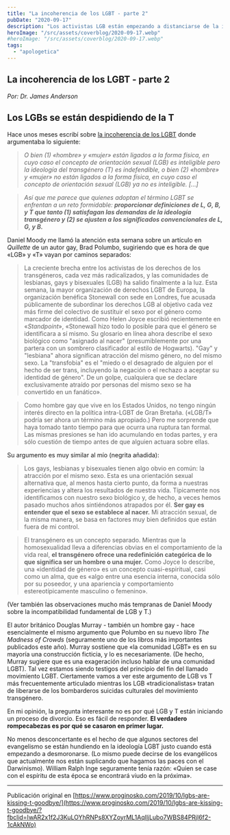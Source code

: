 ```yaml
---
title: "La incoherencia de los LGBT - parte 2"
pubDate: "2020-09-17"
description: "Los activistas LGB están empezando a distanciarse de la ideología transgénero por la creciente brecha entre ambos movimientos. Mientras que la homosexualidad se basa en la atracción al mismo sexo biológico, lo transgénero redefine el significado de hombre y mujer. Esta tensión muestra que la alianza LGBT siempre fue forzada. "
heroImage: "/src/assets/coverblog/2020-09-17.webp"
#heroImage: "/src/assets/coverblog/2020-09-17.webp"
tags:
  - "apologetica"
---
```


## La incoherencia de los LGBT - parte 2

<cite class="author">Por: Dr. James Anderson </cite>

## Los LGBs se están despidiendo de la T

Hace unos meses escribí sobre [la incoherencia de los LGBT](https://presuposicionalismo.com/la-incoherencia-de-los-lgbt/) donde argumentaba lo siguiente:

> _O bien (1) «hombre» y «mujer» están ligados a la forma física, en cuyo caso el concepto de orientación sexual (LGB) es inteligible pero la ideología del transgénero (T) es indefendible, o bien (2) «hombre» y «mujer» no están ligados a la forma física, en cuyo caso el concepto de orientación sexual (LGB) ya no es inteligible. \[…\]_

> _Así que me parece que quienes adoptan el término LGBT se enfrentan a un reto formidable: **proporcionar definiciones de L, G, B, y T que tanto (1) satisfagan las demandas de la ideología transgénero y (2) se ajusten a los significados convencionales de L, G, y B.**_

Daniel Moody me llamó la atención esta semana sobre un artículo en _Quillette_ de un autor gay, Brad Polumbo, sugiriendo que es hora de que «LGB» y «T» vayan por caminos separados:

> La creciente brecha entre los activistas de los derechos de los transgéneros, cada vez más radicalizados, y las comunidades de lesbianas, gays y bisexuales (LGB) ha salido finalmente a la luz. Esta semana, la mayor organización de derechos LGBT de Europa, la organización benéfica Stonewall con sede en Londres, fue acusada públicamente de subordinar los derechos LGB al objetivo cada vez más firme del colectivo de sustituir el sexo por el género como marcador de identidad. Como Helen Joyce escribió recientemente en «_Standpoint_», «Stonewall hizo todo lo posible para que el género se identificara a sí mismo. Su glosario en línea ahora describe el sexo biológico como "asignado al nacer" (presumiblemente por una partera con un sombrero clasificador al estilo de Hogwarts). "Gay" y "lesbiana" ahora significan atracción del mismo género, no del mismo sexo. La "transfobia" es el "miedo o el desagrado de alguien por el hecho de ser trans, incluyendo la negación o el rechazo a aceptar su identidad de género". De un golpe, cualquiera que se declare exclusivamente atraído por personas del mismo sexo se ha convertido en un fanático».

> Como hombre gay que vive en los Estados Unidos, no tengo ningún interés directo en la política intra-LGBT de Gran Bretaña. («LGB/T» podría ser ahora un término más apropiado.) Pero me sorprende que haya tomado tanto tiempo para que ocurra una ruptura tan formal. Las mismas presiones se han ido acumulando en todas partes, y era sólo cuestión de tiempo antes de que alguien actuara sobre ellas.

Su argumento es muy similar al mío (negrita añadida):

> Los gays, lesbianas y bisexuales tienen algo obvio en común: la atracción por el mismo sexo. Esta es una orientación sexual alternativa que, al menos hasta cierto punto, da forma a nuestras experiencias y altera los resultados de nuestra vida. Típicamente nos identificamos con nuestro sexo biológico y, de hecho, a veces hemos pasado muchos años sintiéndonos atrapados por él. **Ser gay es entender que el sexo se establece al nacer.** Mi atracción sexual, de la misma manera, se basa en factores muy bien definidos que están fuera de mi control.

> El transgénero es un concepto separado. Mientras que la homosexualidad lleva a diferencias obvias en el comportamiento de la vida real, **el transgénero ofrece una redefinición categórica de lo que significa ser un hombre o una mujer.** Como Joyce lo describe, una «identidad de género» es un concepto cuasi-espiritual, casi como un alma, que es «algo entre una esencia interna, conocida sólo por su poseedor, y una apariencia y comportamiento estereotípicamente masculino o femenino».

(Ver también las observaciones mucho más tempranas de Daniel Moody sobre la incompatibilidad fundamental de LGB y T.)

El autor británico Douglas Murray - también un hombre gay - hace esencialmente el mismo argumento que Polumbo en su nuevo libro _The Madness of Crowds_ (seguramente uno de los libros más importantes publicados este año). Murray sostiene que «la comunidad LGBT» es en su mayoría una construcción ficticia, y lo es necesariamente. (De hecho, Murray sugiere que es una exageración incluso hablar de una comunidad LGBT). Tal vez estamos siendo testigos del principio del fin del llamado movimiento LGBT. Ciertamente vamos a ver este argumento de LGB vs T más frecuentemente articulado mientras los LGB «tradicionalistas» tratan de liberarse de los bombarderos suicidas culturales del movimiento transgénero.

En mi opinión, la pregunta interesante no es por qué LGB y T están iniciando un proceso de divorcio. Eso es fácil de responder. **El verdadero rompecabezas es por qué se casaron en primer lugar.**

No menos desconcertante es el hecho de que algunos sectores del evangelismo se están hundiendo en la ideología LGBT justo cuando está empezando a desmoronarse. (Lo mismo puede decirse de los evangélicos que actualmente nos están suplicando que hagamos las paces con el Darwinismo). William Ralph Inge seguramente tenía razón: «Quien se case con el espíritu de esta época se encontrará viudo en la próxima».

---

Publicación original en [https://www.proginosko.com/2019/10/lgbs-are-kissing-t-goodbye/](https://www.proginosko.com/2019/10/lgbs-are-kissing-t-goodbye/?fbclid=IwAR2x1f2J3KuLOYhRNPs8XYZoyrML1AqlljLubo7WBS84PRjl6f2-1cAkNWo)
